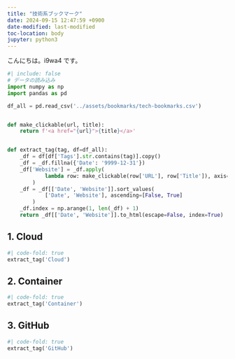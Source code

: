 ```yaml
---
title: "技術系ブックマーク"
date: 2024-09-15 12:47:59 +0900
date-modified: last-modified
toc-location: body
jupyter: python3
---
```


こんにちは。i9wa4 です。

```python
#| include: false
# データの読み込み
import numpy as np
import pandas as pd

df_all = pd.read_csv('../assets/bookmarks/tech-bookmarks.csv')


def make_clickable(url, title):
    return f'<a href="{url}">{title}</a>'


def extract_tag(tag, df=df_all):
    _df = df[df['Tags'].str.contains(tag)].copy()
    _df = _df.fillna({'Date': '9999-12-31'})
    _df['Website'] = _df.apply(
            lambda row: make_clickable(row['URL'], row['Title']), axis=1
        )
    _df = _df[['Date', 'Website']].sort_values(
            ['Date', 'Website'], ascending=[False, True]
        )
    _df.index = np.arange(1, len(_df) + 1)
    return _df[['Date', 'Website']].to_html(escape=False, index=True)
```

## 1. Cloud

```python
#| code-fold: true
extract_tag('Cloud')
```

## 2. Container

```python
#| code-fold: true
extract_tag('Container')
```

## 3. GitHub

```python
#| code-fold: true
extract_tag('GitHub')
```
